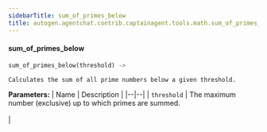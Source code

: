 ```yaml
---
sidebarTitle: sum_of_primes_below
title: autogen.agentchat.contrib.captainagent.tools.math.sum_of_primes_below.sum_of_primes_below
---
```


<code class="doc-symbol doc-symbol-heading doc-symbol-function"></code>
#### sum_of_primes_below
<a href="#autogen.agentchat.contrib.captainagent.tools.math.sum_of_primes_below..sum_of_primes_below" class="headerlink" title="Permanent link"></a>

```python
sum_of_primes_below(threshold) -> 
```

    Calculates the sum of all prime numbers below a given threshold.

<b>Parameters:</b>
| Name | Description |
|--|--|
| `threshold` | The maximum number (exclusive) up to which primes are summed.<br/><br/> |

<br />